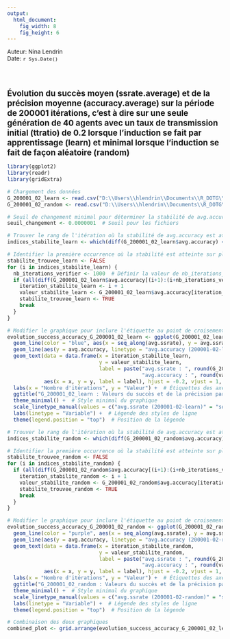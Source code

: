 ```yaml
---
output:
  html_document:
    fig_width: 8
    fig_height: 6
---
```


<span style='font-size:10pt;'>Auteur: Nina Lendrin</span> <br>
<span style='font-size:10pt;'>Date: `r Sys.Date()`</span>

<br><br>

<span style='font-size:14pt; font-weight:bold;'>Évolution du succès moyen (ssrate.average) et de la précision moyenne (accuracy.average) sur la période de 200001 itérations, c'est à dire sur une seule génération de 40 agents avec un taux de transmission initial (ttratio) de 0.2  lorsque l'induction se fait par apprentissage (learn) et minimal lorsque l'induction se fait de façon aléatoire (random) </span>


```r
library(ggplot2)
library(readr)
library(gridExtra)

# Chargement des données
G_200001_02_learn <- read.csv("D:\\Users\\hlendrin\\Documents\\R_DOTG\\200001-0.2-learn\\average.csv", header = TRUE, sep = " ")
G_200001_02_random <- read.csv("D:\\Users\\hlendrin\\Documents\\R_DOTG\\200001-0.2-random\\average.csv", header = TRUE, sep = " ")

# Seuil de changement minimal pour déterminer la stabilité de avg.accuracy
seuil_changement <- 0.0000001  # Seuil pour les fichiers

# Trouver le rang de l'itération où la stabilité de avg.accuracy est atteinte pour G_200001_02_learn
indices_stabilite_learn <- which(diff(G_200001_02_learn$avg.accuracy) <= seuil_changement)

# Identifier la première occurrence où la stabilité est atteinte sur plusieurs itérations pour G_200001_02_learn
stabilite_trouvee_learn <- FALSE
for (i in indices_stabilite_learn) {
  nb_iterations_verifier <- 1000  # Définir la valeur de nb_iterations_verifier ici
  if (all(diff(G_200001_02_learn$avg.accuracy[(i+1):(i+nb_iterations_verifier)]) <= seuil_changement)) {
    iteration_stabilite_learn <- i + 1
    valeur_stabilite_learn <- G_200001_02_learn$avg.accuracy[iteration_stabilite_learn]
    stabilite_trouvee_learn <- TRUE
    break
  }
}

# Modifier le graphique pour inclure l'étiquette au point de croisement des courbes pour G_200001_02_learn
evolution_success_accuracy_G_200001_02_learn <- ggplot(G_200001_02_learn, aes(x = seq_along(avg.ssrate), y = avg.ssrate)) +
  geom_line(color = "blue", aes(x = seq_along(avg.ssrate), y = avg.ssrate, linetype = "avg.ssrate (200001-02-learn)")) +  # Courbe pour avg.ssrate
  geom_line(aes(y = avg.accuracy, linetype = "avg.accuracy (200001-02-learn)"), color = "red") +  # Courbe pour avg.accuracy
  geom_text(data = data.frame(x = iteration_stabilite_learn,
                              y = valeur_stabilite_learn,
                              label = paste("avg.ssrate : ", round(G_200001_02_learn$avg.ssrate[iteration_stabilite_learn], 4), "(", iteration_stabilite_learn, ")\n",
                                            "avg.accuracy : ", round(valeur_stabilite_learn, 4), "(", iteration_stabilite_learn, ")")),
            aes(x = x, y = y, label = label), hjust = -0.2, vjust = 1, color = "black") +  # Ajout du texte pour le point de croisement
  labs(x = "Nombre d'itérations", y = "Valeur") +  # Étiquettes des axes
  ggtitle("G_200001_02_learn : Valeurs du succès et de la précision par itération") +  # Titre du graphique
  theme_minimal() +  # Style minimal du graphique
  scale_linetype_manual(values = c("avg.ssrate (200001-02-learn)" = "solid", "avg.accuracy (200001-02-learn)" = "solid")) +  # Style des lignes
  labs(linetype = "Variable") +  # Légende des styles de ligne
  theme(legend.position = "top")  # Position de la légende

# Trouver le rang de l'itération où la stabilité de avg.accuracy est atteinte pour G_200001_02_random
indices_stabilite_random <- which(diff(G_200001_02_random$avg.accuracy) <= seuil_changement)

# Identifier la première occurrence où la stabilité est atteinte sur plusieurs itérations pour G_200001_02_random
stabilite_trouvee_random <- FALSE
for (i in indices_stabilite_random) {
  if (all(diff(G_200001_02_random$avg.accuracy[(i+1):(i+nb_iterations_verifier)]) <= seuil_changement)) {
    iteration_stabilite_random <- i + 1
    valeur_stabilite_random <- G_200001_02_random$avg.accuracy[iteration_stabilite_random]
    stabilite_trouvee_random <- TRUE
    break
  }
}

# Modifier le graphique pour inclure l'étiquette au point de croisement des courbes pour G_200001_02_random
evolution_success_accuracy_G_200001_02_random <- ggplot(G_200001_02_random, aes(x = seq_along(avg.ssrate), y = avg.ssrate)) +
  geom_line(color = "purple", aes(x = seq_along(avg.ssrate), y = avg.ssrate, linetype = "avg.ssrate (200001-02-random)")) +  # Courbe pour avg.ssrate
  geom_line(aes(y = avg.accuracy, linetype = "avg.accuracy (200001-02-random)"), color = "orange") +  # Courbe pour avg.accuracy
  geom_text(data = data.frame(x = iteration_stabilite_random,
                              y = valeur_stabilite_random,
                              label = paste("avg.ssrate : ", round(G_200001_02_random$avg.ssrate[iteration_stabilite_random], 4), "(", iteration_stabilite_random, ")\n",
                                            "avg.accuracy : ", round(valeur_stabilite_random, 4), "(", iteration_stabilite_random, ")")),
            aes(x = x, y = y, label = label), hjust = -0.2, vjust = 1, color = "black") +  # Ajout du texte pour le point de croisement
  labs(x = "Nombre d'itérations", y = "Valeur") +  # Étiquettes des axes
  ggtitle("G_200001_02_random : Valeurs du succès et de la précision par itération") +  # Titre du graphique
  theme_minimal() +  # Style minimal du graphique
  scale_linetype_manual(values = c("avg.ssrate (200001-02-random)" = "solid", "avg.accuracy (200001-02-random)" = "solid")) +  # Style des lignes
  labs(linetype = "Variable") +  # Légende des styles de ligne
  theme(legend.position = "top")  # Position de la légende

# Combinaison des deux graphiques
combined_plot <- grid.arrange(evolution_success_accuracy_G_200001_02_learn, evolution_success_accuracy_G_200001_02_random, nrow = 2)

```
